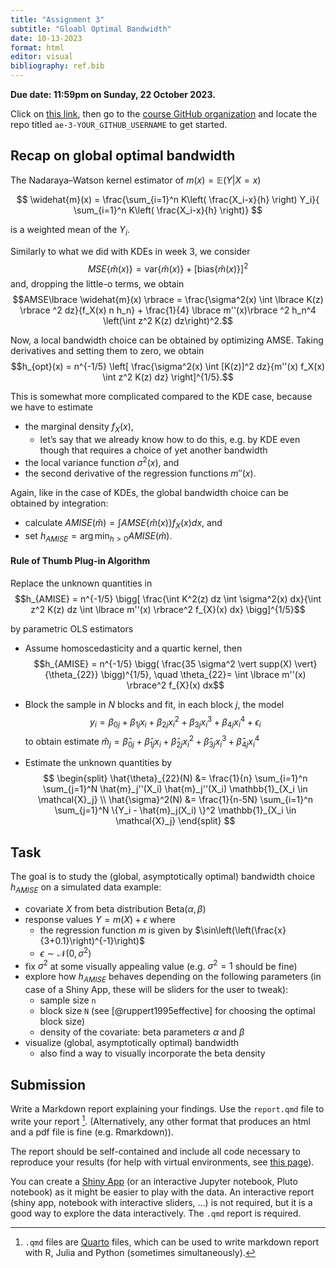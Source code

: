 ```yaml
---
title: "Assignment 3"
subtitle: "Gloabl Optimal Bandwidth"
date: 10-13-2023
format: html
editor: visual
bibliography: ref.bib
---
```


::: callout-important
**Due date: 11:59pm on Sunday, 22 October 2023.**
:::

::: callout-note
Click on [this link](https://classroom.github.com/a/ct4FBOoh), then go to the [course GitHub organization](https://github.com/MATH-517) and locate the repo titled `ae-3-YOUR_GITHUB_USERNAME` to get started.
:::

## Recap on global optimal bandwidth

The Nadaraya--Watson kernel estimator of $m(x) = \mathbb{E}(Y|X=x)$

$$ \widehat{m}(x) = \frac{\sum_{i=1}^n K\left( \frac{X_i-x}{h} \right) Y_i}{ \sum_{i=1}^n K\left( \frac{X_i-x}{h} \right)} $$

is a weighted mean of the $Y_i$. 

Similarly to what we did with KDEs in week 3, we consider $$MSE\lbrace \widehat{m}(x) \rbrace = \mathrm{var}\lbrace \widehat{m}(x) \rbrace + \big[\mathrm{bias}\lbrace \widehat{m}(x) \rbrace\big]^2$$ and, dropping the little-o terms, we obtain $$AMSE\lbrace \widehat{m}(x) \rbrace = \frac{\sigma^2(x) \int \lbrace K(z) \rbrace ^2 dz}{f_X(x) n h_n} + \frac{1}{4} \lbrace m''(x)\rbrace ^2 h_n^4 \left(\int z^2 K(z) dz\right)^2.$$

Now, a local bandwidth choice can be obtained by optimizing AMSE. Taking derivatives and setting them to zero, we obtain $$h_{opt}(x) = n^{-1/5} \left[ \frac{\sigma^2(x) \int [K(z)]^2 dz}{m''(x) f_X(x) \int z^2 K(z) dz} \right]^{1/5}.$$


This is somewhat more complicated compared to the KDE case, because we have to estimate

-   the marginal density $f_X(x)$,
    -   let's say that we already know how to do this, e.g. by KDE even though that requires a choice of yet another bandwidth
-   the local variance function $\sigma^2(x)$, and
-   the second derivative of the regression functions $m''(x)$.

Again, like in the case of KDEs, the global bandwidth choice can be obtained by integration:

-   calculate $AMISE(\widehat{m}) = \int AMSE \lbrace \widehat{m}(x) \rbrace f_X(x) dx$, and
-   set $h_{AMISE} = \mathrm{arg\,min}_{h>0} AMISE(\widehat{m})$.


#### Rule of Thumb Plug-in Algorithm

Replace the unknown quantities in $$h_{AMISE} = n^{-1/5} \bigg[ \frac{\int K^2(z) dz \int \sigma^2(x) dx}{\int z^2 K(z) dz \int \lbrace m''(x) \rbrace^2 f_{X}(x) dx} \bigg]^{1/5}$$

by parametric OLS estimators

-   Assume homoscedasticity and a quartic kernel, then $$h_{AMISE} = n^{-1/5} \bigg( \frac{35 \sigma^2 \vert supp(X) \vert}{\theta_{22}} \bigg)^{1/5}, \quad \theta_{22}= \int \lbrace m''(x) \rbrace^2 f_{X}(x) dx$$
-   Block the sample in $N$ blocks and fit, in each block $j$, the model $$y_i = \beta_{0j} + \beta_{1j} x_i + \beta_{2j} x_i^2 + \beta_{3j} x_i^3 + \beta_{4j} x_i^4 + \epsilon_i$$ to obtain estimate $\hat{m}_j = \hat{\beta}_{0j} + \hat{\beta}_{1j} x_i + \hat{\beta}_{2j} x_i^2 + \hat{\beta}_{3j} x_i^3 + \hat{\beta}_{4j} x_i^4$


-   Estimate the unknown quantities by $$
    \begin{split}
     \hat{\theta}_{22}(N) &= \frac{1}{n} \sum_{i=1}^n \sum_{j=1}^N \hat{m}_j''(X_i) \hat{m}_j''(X_i)  \mathbb{1}_{X_i \in \mathcal{X}_j} \\
     \hat{\sigma}^2(N) &= \frac{1}{n-5N} \sum_{i=1}^n \sum_{j=1}^N \{Y_i - \hat{m}_j(X_i) \}^2 \mathbb{1}_{X_i \in \mathcal{X}_j}
    \end{split}
    $$

## Task

The goal is to study the (global, asymptotically optimal) bandwidth choice $h_{AMISE}$ on a simulated data example:

-   covariate $X$ from beta distribution Beta$(\alpha,\beta)$ 
-   response values $Y = m(X) + \epsilon$ where
    -   the regression function $m$ is given by $\sin\left(\left(\frac{x}{3+0.1}\right)^{-1}\right)$
    -   $\epsilon \sim \mathcal{N}(0,\sigma^2)$
-   fix $\sigma^2$ at some visually appealing value (e.g. $\sigma^2=1$ should be fine)
-   explore how $h_{AMISE}$ behaves depending on the following parameters (in case of a Shiny App, these will be sliders for the user to tweak):
    -   sample size `n`
    -   block size `N` (see  [@ruppert1995effective] for choosing the optimal block size)
    -   density of the covariate: beta parameters $\alpha$ and $\beta$
-   visualize (global, asymptotically optimal) bandwidth
    -   also find a way to visually incorporate the beta density

## Submission

Write a Markdown report explaining your findings. Use the `report.qmd` file to write your report [^1]. (Alternatively, any other format that produces an html and a pdf file is fine (e.g. Rmarkdown)).

The report should be self-contained and include all code necessary to reproduce your results (for help with virtual environments, see [this page](../resources/tips/virtual_environments.qmd)).


You can create a [Shiny App](https://shiny.rstudio.com/tutorial/written-tutorial/lesson1/) (or an interactive Jupyter notebook, Pluto notebook)  as it might be easier to play with the data. An interactive report (shiny app, notebook with interactive sliders, ...) is not required, but it is a good way to explore the data interactively. The `.qmd` report is required.


[^1]: `.qmd` files are [Quarto](https://quarto.org/) files, which can be used to write markdown report with R, Julia and Python (sometimes simultaneously).

